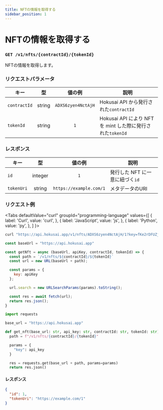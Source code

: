 ```yaml
---
title: NFTの情報を取得する
sidebar_position: 1
---
```


# NFTの情報を取得する

### `GET /v1/nfts/{contractId}/{tokenId}`

NFTの情報を取得します。

### リクエストパラメータ
|キー|型|値の例|説明|
|--|:--:|:--:|--|
|`contractId`|string|`ADXS6zyen4NctAjH`|Hokusai API から発行された`contractId`|
|`tokenId`|string|`1`|Hokusai API により NFT を mint した際に発行された`tokenId`|

### レスポンス
|キー|型|値の例|説明|
|--|:--:|:--:|--|
|`id`|integer|`1`|発行した NFT に一意に紐づく`id`|
|`tokenUri`|string|`https://example.com/1`|メタデータのURI|

### リクエスト例
<Tabs
  defaultValue="curl"
  groupId="programming-language"
  values={[
    { label: 'Curl', value: 'curl', },
    { label: 'JavaScript', value: 'js', },
    { label: 'Python', value: 'py', },
  ]
}>
<TabItem value="curl">

```bash
curl "https://api.hokusai.app/v1/nfts/ADXS6zyen4NctAjH/1?key=fKe2rDFUZjSSdXfW"
```

</TabItem>
<TabItem value="js">

```js
const baseUrl = "https://api.hokusai.app"

const getNft = async (baseUrl, apiKey, contractId, tokenId) => {
  const path = `/v1/nfts/${contractId}/${tokenId}`
  const url = new URL(baseUrl + path);

  const params = {
    key: apiKey
  };

  url.search = new URLSearchParams(params).toString();

  const res = await fetch(url);
  return res.json();
}
```

</TabItem>
<TabItem value="py">

```py
import requests

base_url = "https://api.hokusai.app"

def get_nft(base_url: str, api_key: str, contractId: str, tokenId: str):
  path = f"/v1/nfts/{contractId}/{tokenId}"

  params = {
    "key": api_key
  }

  res = requests.get(base_url + path, params=params)
  return res.json()
```

</TabItem>
</Tabs>

#### レスポンス

```json
{
  "id": 1,
  "tokenUri": "https://example.com/1"
}
```
